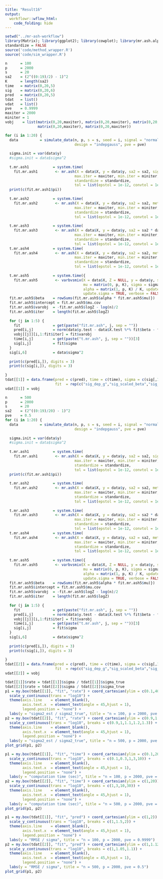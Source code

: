 ```yaml
---
title: "Result16"
output:
  workflowr::wflow_html:
    code_folding: hide
---
```


```r
setwd("../mr-ash-workflow")
library(Matrix); library(ggplot2); library(cowplot); library(mr.ash.alpha); library(varbvs)
standardize = FALSE
source('code/method_wrapper.R')
source('code/sim_wrapper.R')
```

```r
n      = 100
p      = 2000
s      = 20
sa2    = (2^((0:19)/2) - 1)^2
K      = length(sa2)
time   = matrix(0,20,5)
sig    = matrix(0,20,6)
pred   = matrix(0,20,5)
tdat   = list()
vdat   = list()
pve    = 0.9999
maxiter = 2000
miniter = 1
vobj    = list(matrix(0,20,maxiter), matrix(0,20,maxiter), matrix(0,20,maxiter),
               matrix(0,20,maxiter), matrix(0,20,maxiter))

for (i in 1:20) {
  data          = simulate_data(n, p, s = s, seed = i, signal = "normal",
                                design = "indepgauss", pve = pve)
  
  sigma.init = var(data$y)
  #sigma.init = data$sigma^2
  
  t.mr.ash1           = system.time(
    fit.mr.ash1        <- mr.ash(X = data$X, y = data$y, sa2 = sa2, sigma2 = sigma.init,
                                max.iter = maxiter, min.iter = miniter,
                                standardize = standardize,
                                tol = list(epstol = 1e-12, convtol = 1e-8)))
  print(c(fit.mr.ash1$pi))
  
  t.mr.ash2           = system.time(
    fit.mr.ash2        <- mr.ash(X = data$X, y = data$y, sa2 = sa2, method = "sigma_scaled",
                                max.iter = maxiter, min.iter = miniter, sigma2 = sigma.init,
                                standardize = standardize,
                                tol = list(epstol = 1e-12, convtol = 1e-8)))
  
  t.mr.ash3           = system.time(
    fit.mr.ash3        <- mr.ash(X = data$X, y = data$y, sa2 = sa2 * data$sigma^2, method = "sigma_indep",
                                max.iter = maxiter, min.iter = miniter, sigma2 = sigma.init,
                                standardize = standardize,
                                tol = list(epstol = 1e-12, convtol = 1e-8)))
  t.mr.ash4           = system.time(
    fit.mr.ash4        <- mr.ash(X = data$X, y = data$y, sa2 = sa2, method = "update_g",
                                max.iter = maxiter, min.iter = miniter, sigma2 = sigma.init,
                                standardize = standardize,
                                tol = list(epstol = 1e-12, convtol = 1e-8)))
  
  t.mr.ash5           = system.time({
    fit.mr.ash5        <- varbvsmix(X = data$X, Z = NULL, y = data$y, sa = sa2,
                                    mu = matrix(0, p, K), sigma = sigma.init, maxiter = maxiter,
                                    alpha = matrix(1, p, K) / K, update.sa = FALSE,
                                    update.sigma = TRUE, verbose = FALSE)
  fit.mr.ash5$beta    = rowSums(fit.mr.ash5$alpha * fit.mr.ash5$mu)})
  fit.mr.ash5$intercept = fit.mr.ash5$mu.cov
  fit.mr.ash5$varobj  = -fit.mr.ash5$logZ - log(n)/2
  fit.mr.ash5$iter    = length(fit.mr.ash5$logZ)
  
  for (j in 1:5) {
    fit               = get(paste("fit.mr.ash", j, sep = ""))
    pred[i,j]         = norm(data$y.test - data$X.test %*% fit$beta - fit$intercept, '2') / sqrt(n) / data$sigma
    vobj[[j]][i,1:fit$iter] = fit$varobj
    time[i,j]         = get(paste("t.mr.ash", j, sep = ""))[3]
    sig[i,j]          = fit$sigma
  }
  sig[i,6]            = data$sigma^2
  
  print(c(pred[i,]), digits = 3)
  print(c(sig[i,]), digits = 3)
  
}
tdat[[1]] = data.frame(pred = c(pred), time = c(time), sigma = c(sig[,1:5]), sigma_true = sig[,6],
                       fit  = rep(c("sig_dep_g","sig_scaled_beta","sig_indep_g","update_g","varbvsmix"), each = 20))
vdat[[1]] = vobj
```

```r
n      = 500
p      = 2000
s      = 20
sa2    = (2^((0:19)/20) - 1)^2
pve    = 0.5
for (i in 1:20) {
  data          = simulate_data(n, p, s = s, seed = i, signal = "normal",
                                design = "indepgauss", pve = pve)
  
  sigma.init = var(data$y)
  #sigma.init = data$sigma^2
  
  t.mr.ash1           = system.time(
    fit.mr.ash1        <- mr.ash(X = data$X, y = data$y, sa2 = sa2, sigma2 = sigma.init,
                                max.iter = maxiter, min.iter = miniter,
                                standardize = standardize,
                                tol = list(epstol = 1e-12, convtol = 1e-8)))
  print(c(fit.mr.ash1$pi))
  
  t.mr.ash2           = system.time(
    fit.mr.ash2        <- mr.ash(X = data$X, y = data$y, sa2 = sa2, method = "sigma_scaled",
                                max.iter = maxiter, min.iter = miniter, sigma2 = sigma.init,
                                standardize = standardize,
                                tol = list(epstol = 1e-12, convtol = 1e-8)))
  
  t.mr.ash3           = system.time(
    fit.mr.ash3        <- mr.ash(X = data$X, y = data$y, sa2 = sa2 * data$sigma^2, method = "sigma_indep",
                                max.iter = maxiter, min.iter = miniter, sigma2 = sigma.init,
                                standardize = standardize,
                                tol = list(epstol = 1e-12, convtol = 1e-8)))
  t.mr.ash4           = system.time(
    fit.mr.ash4        <- mr.ash(X = data$X, y = data$y, sa2 = sa2, method = "update_g",
                                max.iter = maxiter, min.iter = miniter, sigma2 = sigma.init,
                                standardize = standardize,
                                tol = list(epstol = 1e-12, convtol = 1e-8)))
  
  t.mr.ash5           = system.time({
    fit.mr.ash5        <- varbvsmix(X = data$X, Z = NULL, y = data$y, sa = sa2,
                                    mu = matrix(0, p, K), sigma = sigma.init, maxiter = maxiter,
                                    alpha = matrix(1, p, K) / K, update.sa = FALSE, tol = 1e-8,
                                    update.sigma = TRUE, verbose = FALSE)
  fit.mr.ash5$beta    = rowSums(fit.mr.ash5$alpha * fit.mr.ash5$mu)})
  fit.mr.ash5$intercept = fit.mr.ash5$mu.cov
  fit.mr.ash5$varobj  = -fit.mr.ash5$logZ - log(n)/2
  fit.mr.ash5$iter    = length(fit.mr.ash5$logZ)
  
  for (j in 1:5) {
    fit               = get(paste("fit.mr.ash", j, sep = ""))
    pred[i,j]         = norm(data$y.test - data$X.test %*% fit$beta - fit$intercept, '2') / sqrt(n) / data$sigma
    vobj[[j]][i,1:fit$iter] = fit$varobj
    time[i,j]         = get(paste("t.mr.ash", j, sep = ""))[3]
    sig[i,j]          = fit$sigma
  }
  sig[i,6]            = data$sigma^2
  
  print(c(pred[i,]), digits = 3)
  print(c(sig[i,]), digits = 3)
  
}
tdat[[2]] = data.frame(pred = c(pred), time = c(time), sigma = c(sig[,1:5]), sigma_true = sig[,6],
                       fit  = rep(c("sig_dep_g","sig_scaled_beta","sig_indep_g","update_g","varbvsmix"), each = 20))
vdat[[2]] = vobj
```

```r
tdat[[1]]$rate = tdat[[1]]$sigma / tdat[[1]]$sigma_true
tdat[[2]]$rate = tdat[[2]]$sigma / tdat[[2]]$sigma_true
p1 = my.box(tdat[[1]], "fit", "rate") + coord_cartesian(ylim = c(0.1,40)) +
  scale_y_continuous(trans = "log10") + 
  theme(axis.line    = element_blank(),
        axis.text.x  = element_text(angle = 45,hjust = 1),
        legend.position = "none") +
  labs(y = "sigma2_est / sigma2_true", title = "n = 100, p = 2000, pve = 0.9999")
p2 = my.box(tdat[[2]], "fit", "rate") + coord_cartesian(ylim = c(0.9,1.3)) +
  scale_y_continuous(trans = "log10", breaks = c(0.9,1,1.1,1.2,1.3)) + 
  theme(axis.line    = element_blank(),
        axis.text.x  = element_text(angle = 45,hjust = 1),
        legend.position = "none") +
  labs(y = "sigma2_est / sigma2_true", title = "n = 500, p = 2000, pve = 0.5")
plot_grid(p1, p2)
```

```r
p1 = my.box(tdat[[1]], "fit", "time") + coord_cartesian(ylim = c(0.1,20)) +
  scale_y_continuous(trans = "log10", breaks = c(0.1,0.3,1,3,10)) + 
  theme(axis.line    = element_blank(),
        axis.text.x  = element_text(angle = 45,hjust = 1),
        legend.position = "none") +
  labs(y = "computation time (sec)", title = "n = 100, p = 2000, pve = 0.9999")
p2 = my.box(tdat[[2]], "fit", "time") + coord_cartesian(ylim = c(1,20)) +
  scale_y_continuous(trans = "log10", breaks = c(1,3,10,30)) + 
  theme(axis.line    = element_blank(),
        axis.text.x  = element_text(angle = 45,hjust = 1),
        legend.position = "none") +
  labs(y = "computation time (sec)", title = "n = 500, p = 2000, pve = 0.5")
plot_grid(p1, p2)
```

```r
p1 = my.box(tdat[[1]], "fit", "pred") + coord_cartesian(ylim = c(1,2)) +
  scale_y_continuous(trans = "log10", breaks = c(1,1.5,2)) + 
  theme(axis.line    = element_blank(),
        axis.text.x  = element_text(angle = 45,hjust = 1),
        legend.position = "none") +
  labs(y = "RMSE / sigma", title = "n = 100, p = 2000, pve = 0.9999")
p2 = my.box(tdat[[2]], "fit", "pred") + coord_cartesian(ylim = c(1,1.12)) +
  scale_y_continuous(trans = "log10", breaks = c(1,1.05,1.1)) + 
  theme(axis.line    = element_blank(),
        axis.text.x  = element_text(angle = 45,hjust = 1),
        legend.position = "none") +
  labs(y = "RMSE / sigma", title = "n = 500, p = 2000, pve = 0.5")
plot_grid(p1, p2)
```